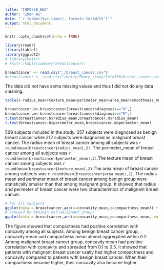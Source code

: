---
title: "INFO550_HW2"
author: "Zhen_Wu"
date: "`r format(Sys.time(), format='%m/%d/%Y')`"
output: html_document
---

```{r setup, include=FALSE}
knitr::opts_chunk$set(echo = TRUE)
```


```{r,include=F}
library(readr)
library(table1)
library(ggplot2)
# library(knitr)
# knitr::kable(summary(breastcancer))
```
```{r}
breastcancer <- read.csv("./breast_cancer.csv")
#breastcancer <- read.csv("/mnt/e/Emory_study/Info550/breast_cancer.csv")
```
The data did not have some missing values and thus I did not do any data cleaning. 

```{r}
table1(~radius_mean+texture_mean+perimeter_mean+area_mean+smoothness_mean+compactness_mean+concavity_mean+concave_points_mean+symmetry_mean+fractal_dimension_mean|diagnosis,data=breastcancer)
```

```{r}
breastcancer.b<-breastcancer[breastcancer$diagnosis=="B",]
breastcancer.m<-breastcancer[breastcancer$diagnosis=="M",]
t.test(breastcancer.b$radius_mean,breastcancer.m$radius_mean)
t.test(breastcancer.b$perimeter_mean,breastcancer.m$perimeter_mean)
```
569 subjects included in the study. 357 subjects were diagnosed as benign breast cancer while 212 subjects were diagnosed as malignant breast cancer. 
The radius mean of breast cancer among all subjects was `r round(mean(breastcancer$radius_mean),2)`. The perimeter_mean of breast cancer among all subjects was `r round(mean(breastcancer$perimeter_mean),2)`.The texture mean of breast cancer among subjects was `r round(mean(breastcancer$texture_mean),2)`.The area mean of breast cancer among subjects was `r round(mean(breastcancer$area_mean),2)`.
The radius mean and perimeter mean of breast cancer among benign group were statistically smaller than that among malignant group. It showed that radius and perimeter of breast cancer were two characteristics of malignant breast cancer.

```{r}
# For all subjects
ggplot(data = breastcancer,aes(x=concavity_mean,y=compactness_mean)) +  geom_point() + ggtitle("The correlation between concavity mean and compactness mean")+   theme_bw(base_size=14)
# Grouped by beningn and malignant groups
ggplot(data = breastcancer,aes(x=concavity_mean,y=compactness_mean, color=diagnosis)) +  geom_point() + ggtitle("The correlation between concavity mean and compactness mean grouped by diagnosis results")+   theme_bw(base_size=10) +   facet_wrap(~ diagnosis)
```
The figure showed that compactness had positive correlation with concavity among all subjects. Among benign breast cancer group, concavity mean and compactness mean almost aggregated within 0.2. Among malignant breast cancer group, concavity mean had positive correlation with concavity and spreaded from 0.1 to 0.5. It showed that patients with malignant breast cancer usally had higher compactness and concavity compared to patients with benign breast cancer. When their compactness became higher, their concavity also became higher. 

